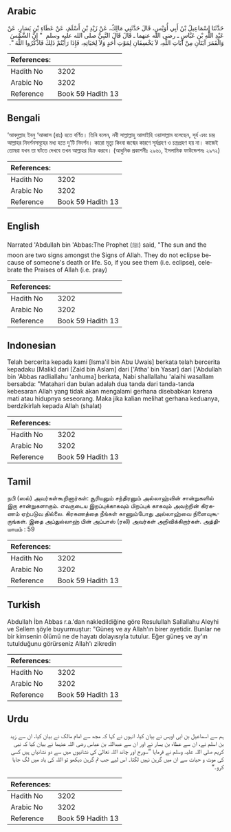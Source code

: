 ## Arabic


<div dir="rtl" lang="ar" style={{fontSize:'larger',backgroundColor:'#f8f9fa',padding:20}}>
حَدَّثَنَا إِسْمَاعِيلُ بْنُ أَبِي أُوَيْسٍ، قَالَ حَدَّثَنِي مَالِكٌ، عَنْ زَيْدِ بْنِ أَسْلَمَ، عَنْ عَطَاءِ بْنِ يَسَارٍ، عَنْ عَبْدِ اللَّهِ بْنِ عَبَّاسٍ ـ رضى الله عنهما ـ قَالَ قَالَ النَّبِيُّ صلى الله عليه وسلم ‏ "‏ إِنَّ الشَّمْسَ وَالْقَمَرَ آيَتَانِ مِنْ آيَاتِ اللَّهِ، لاَ يَخْسِفَانِ لِمَوْتِ أَحَدٍ وَلاَ لِحَيَاتِهِ، فَإِذَا رَأَيْتُمْ ذَلِكَ فَاذْكُرُوا اللَّهَ ‏"‏‏.‏
</div>
<div style={{backgroundColor:'#f8f9fa',padding:20, marginBottom: 10}}><table> <thead> <tr> <th>References:</th> <th></th> </tr> </thead> <tbody><tr><td>Hadith No</td><td>3202</td></tr><tr><td>Arabic No</td><td>3202</td></tr><tr><td>Reference</td><td>Book 59 Hadith 13</td></tr></tbody></table></div>

## Bengali


<div dir="ltr" lang="bn" style={{fontSize:'larger',backgroundColor:'#f8f9fa',padding:20}}>
‘আবদুল্লাহ ইবনু ‘আব্বাস (রাঃ) হতে বর্ণিত। তিনি বলেন, নবী সাল্লাল্লাহু আলাইহি ওয়াসাল্লাম বলেছেন, সূর্য এবং চন্দ্র আল্লাহর নিদর্শনসমূহের মধ্য হতে দু’টি নিদর্শন। কারো মৃত্যু কিংবা জন্মের কারণে সূর্যগ্রহণ ও চন্দ্রগ্রহণ হয় না। কাজেই তোমরা যখন তা ঘটতে দেখবে তখন আল্লাহর যিক্র করবে। (আধুনিক প্রকাশনীঃ ২৯৬১, ইসলামিক ফাউন্ডেশনঃ ২৯৭২)
</div>
<div style={{backgroundColor:'#f8f9fa',padding:20, marginBottom: 10}}><table> <thead> <tr> <th>References:</th> <th></th> </tr> </thead> <tbody><tr><td>Hadith No</td><td>3202</td></tr><tr><td>Arabic No</td><td>3202</td></tr><tr><td>Reference</td><td>Book 59 Hadith 13</td></tr></tbody></table></div>

## English


<div dir="ltr" lang="en" style={{fontSize:'larger',backgroundColor:'#f8f9fa',padding:20}}>
Narrated 'Abdullah bin 'Abbas:The Prophet (ﷺ) said, "The sun and the moon are two signs amongst the Signs of Allah. They do not eclipse because of someone's death or life. So, if you see them (i.e. eclipse), celebrate the Praises of Allah (i.e. pray)
</div>
<div style={{backgroundColor:'#f8f9fa',padding:20, marginBottom: 10}}><table> <thead> <tr> <th>References:</th> <th></th> </tr> </thead> <tbody><tr><td>Hadith No</td><td>3202</td></tr><tr><td>Arabic No</td><td>3202</td></tr><tr><td>Reference</td><td>Book 59 Hadith 13</td></tr></tbody></table></div>

## Indonesian


<div dir="ltr" lang="id" style={{fontSize:'larger',backgroundColor:'#f8f9fa',padding:20}}>
Telah bercerita kepada kami [Isma'il bin Abu Uwais] berkata telah bercerita kepadaku [Malik] dari [Zaid bin Aslam] dari ['Atha' bin Yasar] dari ['Abdullah bin 'Abbas radliallahu 'anhuma] berkata, Nabi shallallahu 'alaihi wasallam bersabda: "Matahari dan bulan adalah dua tanda dari tanda-tanda kebesaran Allah yang tidak akan mengalami gerhana disebabkan karena mati atau hidupnya seseorang. Maka jika kalian melihat gerhana keduanya, berdzikirlah kepada Allah (shalat)
</div>
<div style={{backgroundColor:'#f8f9fa',padding:20, marginBottom: 10}}><table> <thead> <tr> <th>References:</th> <th></th> </tr> </thead> <tbody><tr><td>Hadith No</td><td>3202</td></tr><tr><td>Arabic No</td><td>3202</td></tr><tr><td>Reference</td><td>Book 59 Hadith 13</td></tr></tbody></table></div>

## Tamil


<div dir="ltr" lang="ta" style={{fontSize:'larger',backgroundColor:'#f8f9fa',padding:20}}>
நபி (ஸல்) அவர்கள்கூறினார்கள்: சூரியனும் சந்திரனும் அல்லாஹ்வின் சான்றுகளில் இரு சான்றுகளாகும். எவருடைய இறப்புக்காகவும் பிறப்புக் காகவும் அவற்றின் கிரகணம் ஏற்படுவ தில்லை. கிரகணத்தை நீங்கள் காணும்போது அல்லாஹ்வை நினைவுகூருங்கள். இதை அப்துல்லாஹ் பின் அப்பாஸ் (ரலி) அவர்கள் அறிவிக்கிறார்கள். அத்தியாயம் : 59
</div>
<div style={{backgroundColor:'#f8f9fa',padding:20, marginBottom: 10}}><table> <thead> <tr> <th>References:</th> <th></th> </tr> </thead> <tbody><tr><td>Hadith No</td><td>3202</td></tr><tr><td>Arabic No</td><td>3202</td></tr><tr><td>Reference</td><td>Book 59 Hadith 13</td></tr></tbody></table></div>

## Turkish


<div dir="ltr" lang="tr" style={{fontSize:'larger',backgroundColor:'#f8f9fa',padding:20}}>
Abdullah İbn Abbas r.a.'dan nakledildiğine göre Resulullah Sallallahu Aleyhi ve Sellem şöyle buyurmuştur: "Güneş ve ay Allah'ın birer ayetidir. Bunlar ne bir kimsenin ölümü ne de hayatı dolayısıyla tutulur. Eğer güneş ve ay'ın tutulduğunu görürseniz Allah'ı zikredin
</div>
<div style={{backgroundColor:'#f8f9fa',padding:20, marginBottom: 10}}><table> <thead> <tr> <th>References:</th> <th></th> </tr> </thead> <tbody><tr><td>Hadith No</td><td>3202</td></tr><tr><td>Arabic No</td><td>3202</td></tr><tr><td>Reference</td><td>Book 59 Hadith 13</td></tr></tbody></table></div>

## Urdu


<div dir="rtl" lang="ur" style={{fontSize:'larger',backgroundColor:'#f8f9fa',padding:20}}>
ہم سے اسماعیل بن ابی اویس نے بیان کیا، انہوں نے کہا کہ مجھ سے امام مالک نے بیان کیا، ان سے زید بن اسلم نے، ان سے عطاء بن یسار نے اور ان سے عبداللہ بن عباس رضی اللہ عنہما نے بیان کیا کہ نبی کریم صلی اللہ علیہ وسلم نے فرمایا ”سورج اور چاند اللہ تعالیٰ کی نشانیوں میں سے دو نشانیاں ہیں کسی کی موت و حیات سے ان میں گرہن نہیں لگتا۔ اس لیے جب تم گرہن دیکھو تو اللہ کی یاد میں لگ جایا کرو۔“
</div>
<div style={{backgroundColor:'#f8f9fa',padding:20, marginBottom: 10}}><table> <thead> <tr> <th>References:</th> <th></th> </tr> </thead> <tbody><tr><td>Hadith No</td><td>3202</td></tr><tr><td>Arabic No</td><td>3202</td></tr><tr><td>Reference</td><td>Book 59 Hadith 13</td></tr></tbody></table></div>
